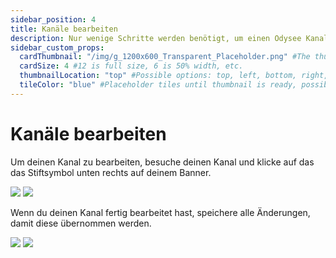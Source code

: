 ```yaml
---
sidebar_position: 4
title: Kanäle bearbeiten
description: Nur wenige Schritte werden benötigt, um einen Odysee Kanal zu bearbeiten, hier erfährst du wie es geht.
sidebar_custom_props:
  cardThumbnail: "/img/g_1200x600_Transparent_Placeholder.png" #The thumbnail on the category card.
  cardSize: 4 #12 is full size, 6 is 50% width, etc.
  thumbnailLocation: "top" #Possible options: top, left, bottom, right, none
  tileColor: "blue" #Placeholder tiles until thumbnail is ready, possible options: blue, cream, darkpurple, lightpurple, mauve, orange, pink, none
---
```


# Kanäle bearbeiten

Um deinen Kanal zu bearbeiten, besuche deinen Kanal und klicke auf das das Stiftsymbol unten rechts auf deinem Banner.

![](/img/de/edit_channel_arrow_light.png#light)
![](/img/de/edit_channel_arrow_dark.png#dark)

Wenn du deinen Kanal fertig bearbeitet hast, speichere alle Änderungen, damit diese übernommen werden.

![](/img/de/edit_channel_submit_arrow_light.png#light)
![](/img/de/edit_channel_submit_arrow_dark.png#dark)
